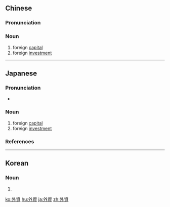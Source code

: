 {{also|外资}}
==Chinese==
{{zh-forms|s=外资}}

===Pronunciation===
{{zh-pron
|m=wàizī
|c=ngoi6 zi1
|mn=gōa-chu
|cat=n
}}

===Noun===
{{zh-noun}}

# foreign [[capital]]
# foreign [[investment]]

{{zh-cat|Advanced}}

----

==Japanese==
{{ja-kanjitab|がい|し|yomi=on}}

===Pronunciation===
* {{ja-pron|がいし|y=o|acc=0|acc_ref=NHK}}

===Noun===
{{ja-noun|がいし}}

# foreign [[capital]]
# foreign [[investment]]

===References===
<references/>

----

==Korean==
{{ko-hanjatab|}}

===Noun===
{{ko-noun|hj|hangeul=외자}}

# {{hanja form of|외자|foreign [[capital]]
# foreign [[investment]]}}

[[ko:外資]]
[[hu:外資]]
[[ja:外資]]
[[zh:外資]]